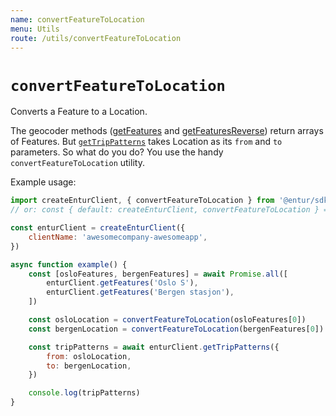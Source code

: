 ```yaml
---
name: convertFeatureToLocation
menu: Utils
route: /utils/convertFeatureToLocation
---
```


# `convertFeatureToLocation`

Converts a Feature to a Location.

The geocoder methods ([getFeatures](/geocoder/getFeatures) and [getFeaturesReverse](/geocoder/getFeaturesReverse)) return arrays of Features. But [`getTripPatterns`](/travel/getTripPatterns) takes Location as its `from` and `to` parameters.
So what do you do? You use the handy `convertFeatureToLocation` utility.

Example usage:

```javascript
import createEnturClient, { convertFeatureToLocation } from '@entur/sdk'
// or: const { default: createEnturClient, convertFeatureToLocation } = require('@entur/sdk')

const enturClient = createEnturClient({
    clientName: 'awesomecompany-awesomeapp',
})

async function example() {
    const [osloFeatures, bergenFeatures] = await Promise.all([
        enturClient.getFeatures('Oslo S'),
        enturClient.getFeatures('Bergen stasjon'),
    ])

    const osloLocation = convertFeatureToLocation(osloFeatures[0])
    const bergenLocation = convertFeatureToLocation(bergenFeatures[0])

    const tripPatterns = await enturClient.getTripPatterns({
        from: osloLocation,
        to: bergenLocation,
    })

    console.log(tripPatterns)
}
```

